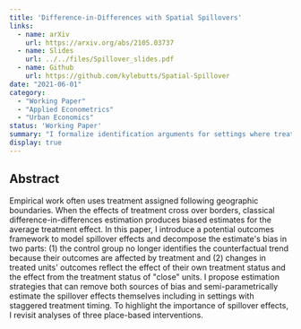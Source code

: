 ```yaml
---
title: 'Difference-in-Differences with Spatial Spillovers'
links:
  - name: arXiv
    url: https://arxiv.org/abs/2105.03737
  - name: Slides
    url: ../../files/Spillover_slides.pdf
  - name: Github
    url: https://github.com/kylebutts/Spatial-Spillover
date: "2021-06-01"
category: 
  - "Working Paper"
  - "Applied Econometrics"
  - "Urban Economics"
status: 'Working Paper'
summary: "I formalize identification arguments for settings where treatment effects spillover space."
display: true
---
```


## Abstract

Empirical work often uses treatment assigned following geographic boundaries. When the effects of treatment cross over borders, classical difference-in-differences estimation produces biased estimates for the average treatment effect. In this paper, I introduce a potential outcomes framework to model spillover effects and decompose the estimate's bias in two parts: (1) the control group no longer identifies the counterfactual trend because their outcomes are affected by treatment and (2) changes in treated units' outcomes reflect the effect of their own treatment status and the effect from the treatment status of "close" units. I propose estimation strategies that can remove both sources of bias and semi-parametrically estimate the spillover effects themselves including in settings with staggered treatment timing. To highlight the importance of spillover effects, I revisit analyses of three place-based interventions.




